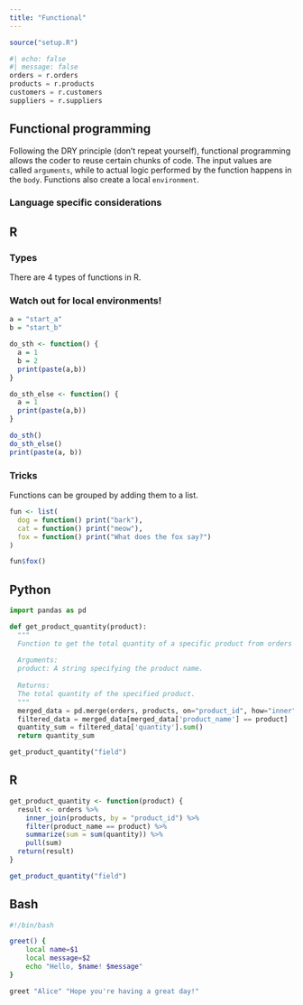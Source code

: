 ```yaml
---
title: "Functional"
---
```

```r
source("setup.R")
```

```python
#| echo: false
#| message: false
orders = r.orders
products = r.products
customers = r.customers
suppliers = r.suppliers
```

## Functional programming
Following the DRY principle (don't repeat yourself), functional programming allows the coder to reuse certain chunks of code. The input values are called `arguments`, while to actual logic performed by the function happens in the `body`. Functions also create a local `environment`.

### Language specific considerations

:::{.panel-tabset}

## R

### Types
There are 4 types of functions in R. 

### Watch out for local environments!
```r
a = "start_a"
b = "start_b"

do_sth <- function() {
  a = 1
  b = 2
  print(paste(a,b))
}

do_sth_else <- function() {
  a = 1
  print(paste(a,b))
}

do_sth()
do_sth_else()
print(paste(a, b))
```
### Tricks
Functions can be grouped by adding them to a list.
```r
fun <- list(
  dog = function() print("bark"),
  cat = function() print("meow"),
  fox = function() print("What does the fox say?")
)

fun$fox()
```

:::

:::{.panel-tabset}

## Python
```python
import pandas as pd

def get_product_quantity(product):
  """
  Function to get the total quantity of a specific product from orders table.
  
  Arguments:
  product: A string specifying the product name.
  
  Returns:
  The total quantity of the specified product.
  """
  merged_data = pd.merge(orders, products, on="product_id", how="inner")
  filtered_data = merged_data[merged_data['product_name'] == product]
  quantity_sum = filtered_data['quantity'].sum()
  return quantity_sum

get_product_quantity("field")
```

## R
```r
get_product_quantity <- function(product) {
  result <- orders %>%
    inner_join(products, by = "product_id") %>% 
    filter(product_name == product) %>% 
    summarize(sum = sum(quantity)) %>% 
    pull(sum) 
  return(result)
}

get_product_quantity("field")
```


## Bash
```bash
#!/bin/bash

greet() {
    local name=$1
    local message=$2
    echo "Hello, $name! $message"
}

greet "Alice" "Hope you're having a great day!"
```

:::
